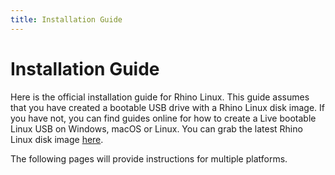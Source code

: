 ```yaml
---
title: Installation Guide
---
```


# Installation Guide

Here is the official installation guide for Rhino Linux. This guide assumes that you have created a bootable USB drive with a Rhino Linux disk image. If you have not, you can find guides online for how to create a Live bootable Linux USB on Windows, macOS or Linux. You can grab the latest Rhino Linux disk image [here](https://rhinolinux.org/download).

The following pages will provide instructions for multiple platforms.
